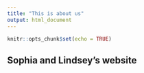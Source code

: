 ```yaml
---
title: "This is about us"
output: html_document
---
```


```r
knitr::opts_chunk$set(echo = TRUE)
```

## Sophia and Lindsey's website